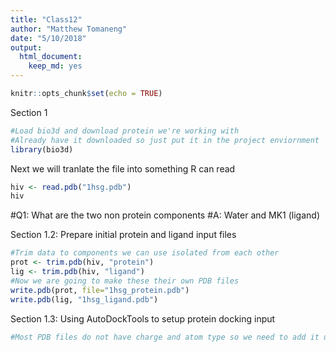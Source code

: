 ```yaml
---
title: "Class12"
author: "Matthew Tomaneng"
date: "5/10/2018"
output: 
  html_document: 
    keep_md: yes
---
```


```r
knitr::opts_chunk$set(echo = TRUE)
```
Section 1
```r
#Load bio3d and download protein we're working with
#Already have it downloaded so just put it in the project enviornment
library(bio3d)
```
Next we will tranlate the file into something R can read
```r
hiv <- read.pdb("1hsg.pdb")
hiv
```
#Q1: What are the two non protein components
#A: Water and MK1 (ligand)

Section 1.2: Prepare initial protein and ligand input files
```r
#Trim data to components we can use isolated from each other
prot <- trim.pdb(hiv, "protein")
lig <- trim.pdb(hiv, "ligand")
#Now we are going to make these their own PDB files
write.pdb(prot, file="1hsg_protein.pdb")
write.pdb(lig, "1hsg_ligand.pdb")
```

Section 1.3: Using AutoDockTools to setup protein docking input
```r
#Most PDB files do not have charge and atom type so we need to add it using ADT

```

```r

```

```r

```

```r

```

```r

```

```r

```

```r

```

```r

```

```r

```

```r

```

